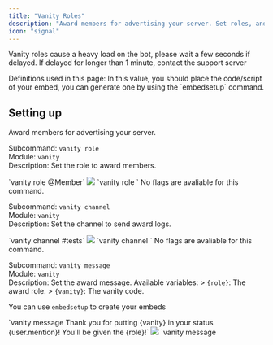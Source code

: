 ```yaml
---
title: "Vanity Roles"
description: "Award members for advertising your server. Set roles, and update channel."
icon: "signal"
---
```


<Warning>Vanity roles cause a heavy load on the bot, please wait a few seconds if delayed. 
If delayed for longer than 1 minute, contact the support server</Warning>

<Note>
  Definitions used in this page:
  <ParamField path="<script>" type="string" required>
    In this value, you should place the code/script of your embed, you can 
    generate one by using the `embedsetup` command.
  </ParamField>
</Note>

## Setting up

Award members for advertising your server.

Subcommand: `vanity role` <br /> Module: `vanity` <br /> Description: Set the role to award members.

<Tabs>
  <Tab title="Example">
  `vanity role @Member`
  <Frame caption="Setting the role awarded when user puts vanity in status">
  <img src="/images/vanity/1.gif" />
  </Frame>
  </Tab>
  <Tab title="Syntax">`vanity role <role>`</Tab>
  <Tab title="Flags">
    No flags are avaliable for this command.
  </Tab>
</Tabs>

<br />

Subcommand: `vanity channel` <br /> Module: `vanity` <br /> Description: Set the channel to send award logs.

<Tabs>
  <Tab title="Example">
  `vanity channel #tests`
  <Frame caption="Setting the channel to receive vanity roles updates">
  <img src="/images/vanity/2.gif" />
  </Frame>
  </Tab>
  <Tab title="Syntax">`vanity channel <channel>`</Tab>
  <Tab title="Flags">
    No flags are avaliable for this command.
  </Tab>
</Tabs>

<br />

Subcommand: `vanity message` <br /> Module: `vanity` <br /> Description: Set the award message. Available variables: > `{role}`: The award role. > `{vanity}`: The vanity code.

<Tip>You can use `embedsetup` to create your embeds</Tip>

<Tabs>
  <Tab title="Example">
  `vanity message Thank you for putting {vanity} in your status {user.mention}! You'll be given the {role}!`
  <Frame caption="Enabling antiraid avatar and setting flags">
  <img src="/images/vanity/3.gif" />
  </Frame>
  </Tab>
  <Tab title="Syntax">`vanity message <script>`</Tab>
  <Tab title="Flags">
    `{role}`:  The award role given to the member.<br/>
    `{vanity}`: The vanity code for the current server.
  </Tab>
</Tabs>

## Disabling & Removing

Subcommand: `vanity channel remove` <br /> Module: `vanity` <br /> Description: Remove award logs channel.

<Tabs>
  <Tab title="Example">
  `vanity channel remove #tests`
  <Frame caption="Removes the channel from receiving vanity roles updates">
  <img src="/images/vanity/4.gif" />
  </Frame>
  </Tab>
  <Tab title="Syntax">`vanity channel remove <channel>`</Tab>
  <Tab title="Flags">
    No flags are avaliable for this command.
  </Tab>
</Tabs>

<br />

Subcommand: `vanity disable` <br /> Module: `vanity` <br /> Description: Reset and disable the award system.

<Tabs>
  <Tab title="Example">
    `vanity disable`
    <Frame caption="Disables all vanity roles functionality from the server">
      <img src="/images/vanity/5.gif" />
    </Frame>
  </Tab>
  <Tab title="Syntax">`vanity disable`</Tab>
  <Tab title="Flags">No flags are avaliable for this command.</Tab>
</Tabs>

## How it works

Take a look at how the presence system works

```mermaid

flowchart LR
subgraph Enabled?
direction TB
top1[Yes] --> top12[Give the user the role found in database for vanity roles] --> top13[Is a vanity channel set?] --> left11[Yes]
topRight11[No] --> topRight12[Do not check for the update, ignore and continue other tasks]
top13 --> right11[No]
left11 --> left12[Is the set message default or custom?] 
right11 --> right12[Give the user the role then return and do nothing]
left12 --> leftBottom11[Custom]
leftBottom11 --> leftBottom12[Send the custom vanity message to the set channel]
left12 --> rightBottom11[Default]
rightBottom11 --> rightBottom12[Send the default vanity message to the set channel]
end

    Presence_Update --> Enabled?


